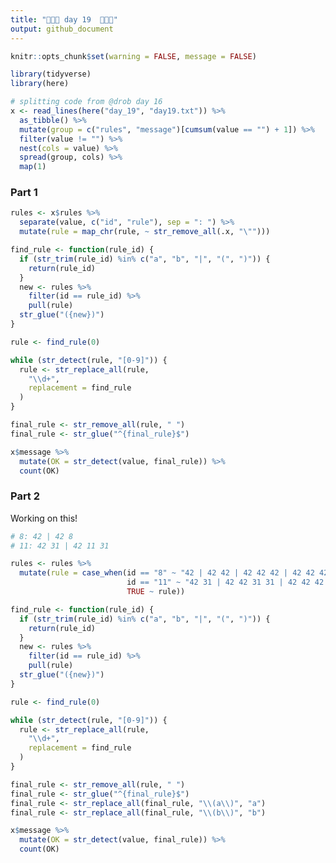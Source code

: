```yaml
---
title: "🎄🎄🎄 day 19  🎄🎄🎄"
output: github_document
---
```

```r
knitr::opts_chunk$set(warning = FALSE, message = FALSE)
```
```r
library(tidyverse)
library(here)

# splitting code from @drob day 16
x <- read_lines(here("day_19", "day19.txt")) %>% 
  as_tibble() %>% 
  mutate(group = c("rules", "message")[cumsum(value == "") + 1]) %>% 
  filter(value != "") %>% 
  nest(cols = value) %>% 
  spread(group, cols) %>% 
  map(1)
```

### Part 1

```r
rules <- x$rules %>%
  separate(value, c("id", "rule"), sep = ": ") %>%
  mutate(rule = map_chr(rule, ~ str_remove_all(.x, "\"")))

find_rule <- function(rule_id) {
  if (str_trim(rule_id) %in% c("a", "b", "|", "(", ")")) {
    return(rule_id)
  }
  new <- rules %>%
    filter(id == rule_id) %>%
    pull(rule)
  str_glue("({new})")
}

rule <- find_rule(0)

while (str_detect(rule, "[0-9]")) {
  rule <- str_replace_all(rule,
    "\\d+",
    replacement = find_rule
  )
}

final_rule <- str_remove_all(rule, " ") 
final_rule <- str_glue("^{final_rule}$")

x$message %>%
  mutate(OK = str_detect(value, final_rule)) %>% 
  count(OK)
```

### Part 2

Working on this!

```r
# 8: 42 | 42 8
# 11: 42 31 | 42 11 31

rules <- rules %>%
  mutate(rule = case_when(id == "8" ~ "42 | 42 42 | 42 42 42 | 42 42 42 42 | 42 42 42 42 42",
                          id == "11" ~ "42 31 | 42 42 31 31 | 42 42 42 31 31 31 | 42 42 42 42 31 31 31 31",
                          TRUE ~ rule))

find_rule <- function(rule_id) {
  if (str_trim(rule_id) %in% c("a", "b", "|", "(", ")")) {
    return(rule_id)
  }
  new <- rules %>%
    filter(id == rule_id) %>%
    pull(rule)
  str_glue("({new})")
}

rule <- find_rule(0)

while (str_detect(rule, "[0-9]")) {
  rule <- str_replace_all(rule,
    "\\d+",
    replacement = find_rule
  )
}

final_rule <- str_remove_all(rule, " ") 
final_rule <- str_glue("^{final_rule}$")
final_rule <- str_replace_all(final_rule, "\\(a\\)", "a")
final_rule <- str_replace_all(final_rule, "\\(b\\)", "b")

x$message %>%
  mutate(OK = str_detect(value, final_rule)) %>% 
  count(OK)
```


